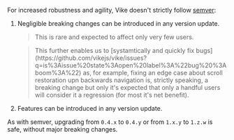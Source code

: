 For increased robustness and agility, Vike doesn't strictly follow [semver](https://semver.org):
1. Negligible breaking changes can be introduced in any version update.
   <blockquote>
   This is rare and expected to affect only very few users.
   </blockquote>
   <blockquote>
   This further enables us to [systamtically and quickly fix bugs](https://github.com/vikejs/vike/issues?q=is%3Aissue%20state%3Aopen%20label%3A%22bug%20%3Aboom%3A%22) as, for example, fixing an edge case about scroll restoration upn backwards navigation is, strictly speaking, a breaking change but only it's expected that only a handful users will consider it a regression (for most it's net benefit).
   </blockquote>
2. Features can be introduced in any version update.

As with semver, upgrading from `0.4.x` to `0.4.y` or from `1.x.y` to `1.z.w` is safe, without major breaking changes.
